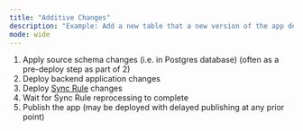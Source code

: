 ```yaml
---
title: "Additive Changes"
description: "Example: Add a new table that a new version of the app depends on, or add a new column to an existing table."
mode: wide
---
```


1. Apply source schema changes (i.e. in Postgres database) (often as a pre-deploy step as part of 2)
2. Deploy backend application changes
3. Deploy [Sync Rule](/usage/sync-rules) changes
4. Wait for Sync Rule reprocessing to complete
5. Publish the app (may be deployed with delayed publishing at any prior point)
